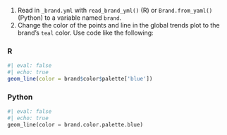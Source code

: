 1. Read in `_brand.yml` with `read_brand_yml()` (R) or `Brand.from_yaml()` (Python) to a variable named `brand`.
3. Change the color of the points and line in the global trends plot to the brand's `teal` color. Use code like the following:


::: {.panel-tabset}
### R

```r
#| eval: false
#| echo: true
geom_line(color = brand$color$palette['blue'])
```

### Python

```python
#| eval: false
#| echo: true
geom_line(color = brand.color.palette.blue)
```

:::